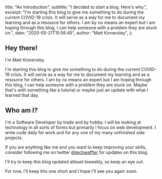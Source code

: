 
  title: "An Introduction",
  subtitle: "I decided to start a blog. Here's why.",
  excerpt:
    "I'm starting this blog to give me something to do during the current COVID-19 crisis. It will serve as a way for me to document my learning and as a resource for others. I am by no means an expert but I am hoping through this blog, I can help someone with a problem they are stuck on.",
  date: "2020-05-21T15:56:45",
  author: "Matt Kinnersley",
};


## Hey there!

I'm Matt Kinnersley.

I'm starting this blog to give me something to do during the current COVID-19 crisis. It will serve as a way for me to document my learning and as a resource for others. I am by no means an expert but I am hoping through this blog, I can help someone with a problem they are stuck on. Maybe that's with something like a tutorial or maybe just an update with what I learned that day.

## Who am I?

I'm a Software Developer by trade and by hobby. I will be looking at technology in all sorts of forms but primarily I focus on web development. I write code daily for work and for any one of my many unfinished side projects.

If you are anything like me and you want to keep improving your skills, consider following me on twitter [@techwaffler](https://www.twitter.com/techwaffler) for updates on this blog.

I'll try to keep this blog updated atleast biweekly, so keep an eye out.

For now, I'll keep this one short and I hope I'll see you again soon.
